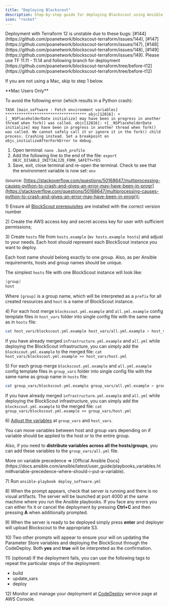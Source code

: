 ```yaml
---
title: "Deploying Blockscout"
description: Step-by-step guide for deploying Blockscout using Ansible and Terraform.
icon: "rocket"
---
```


<Warning>
Deployment with Terraform 12 is unstable due to these bugs: [#144](https://github.com/poanetwork/blockscout-terraform/issues/144), [#147](https://github.com/poanetwork/blockscout-terraform/issues/147), [#148](https://github.com/poanetwork/blockscout-terraform/issues/148), [#149](https://github.com/poanetwork/blockscout-terraform/issues/149). Please use TF 11.11 - 11.14 and following branch for deployment [https://github.com/poanetwork/blockscout-terraform/tree/before-t12](https://github.com/poanetwork/blockscout-terraform/tree/before-t12)

</Warning>

If you are not using a Mac, skip to step 1 below.

<Warning>
**Mac Users Only**

To avoid the following error (which results in a Python crash):

`TASK [main_software : Fetch environment variables] ************************************ objc[12816]: +[__NSPlaceholderDate initialize] may have been in progress in another thread when fork() was called. objc[12816]: +[__NSPlaceholderDate initialize] may have been in progress in another thread when fork() was called. We cannot safely call it or ignore it in the fork() child process. Crashing instead. Set a breakpoint on objc_initializeAfterForkError to debug.`

1. Open terminal: `nano .bash_profile`
2. Add the following line to the end of the file: `export OBJC_DISABLE_INITIALIZE_FORK_SAFETY=YES`
3. Save, exit, close terminal and re-open the terminal. Check to see that the environment variable is now set: `env`

(source: [https://stackoverflow.com/questions/50168647/multiprocessing-causes-python-to-crash-and-gives-an-error-may-have-been-in-progr](https://stackoverflow.com/questions/50168647/multiprocessing-causes-python-to-crash-and-gives-an-error-may-have-been-in-progr));

</Warning>

1\) Ensure all [BlockScout prerequisites](/setup/requirements/requirements) are installed with the correct version number

2\) Create the AWS access key and secret access key for user with sufficient permissions;

3\) Create `hosts` file from `hosts.example` (`mv hosts.example hosts`) and adjust to your needs. Each host should represent each BlockScout instance you want to deploy.

<Info>
Each host name should belong exactly to one group. Also, as per Ansible requirements, hosts and group names should be unique.

</Info>

The simplest `hosts` file with one BlockScout instance will look like:

```csharp
[group]
host
```

Where `[group]` is a group name, which will be interpreted as a `prefix` for all created resources and `host` is a name of BlockScout instance.

4\) For each host merge `blockscout.yml.example` and `all.yml.example` config template files in `host_vars` folder into single config file with the same name as in `hosts` file:

```bash
cat host_vars/blockscout.yml.example host_vars/all.yml.example > host_vars/host.yml
```

If you have already merged `infrastructure.yml.example` and `all.yml` while deploying the BlockScout infrastructure, you can simply add the `blockscout.yml.example` to the merged file: `cat host_vars/blockscout.yml.example >> host_vars/host.yml`

5\) For each group merge `blockscout.yml.example` and `all.yml.example` config template files in `group_vars` folder into single config file with the same name as group name in `hosts` file:

```bash
cat group_vars/blockscout.yml.example group_vars/all.yml.example > group_vars/group.yml
```

If you have already merged `infrastructure.yml.example` and `all.yml` while deploying the BlockScout infrastructure, you can simply add the `blockscout.yml.example` to the merged file: `cat group_vars/blockscout.yml.example >> group_vars/host.yml`

6\) [Adjust the variables](/setup/deployment/ansible-deployment/variables) at `group_vars` and `host_vars`.

<Info>
You can move variables between host and group vars depending on if variable should be applied to the host or to the entire group.

</Info>

Also, if you need to **distribute variables across all the hosts/groups**, you can add these variables to the `group_vars/all.yml` file.

<Tip>
More on variable precedence => [Official Ansible Docs](https://docs.ansible.com/ansible/latest/user_guide/playbooks_variables.html#variable-precedence-where-should-i-put-a-variable).

</Tip>

7\) Run `ansible-playbook deploy_software.yml`

8\) When the prompt appears, check that server is running and there is no visual artifacts. The server will be launched at port 4000 at the same machine where you run the Ansible playbooks. If you face any errors you can either fix it or cancel the deployment by pressing **Ctrl+C** and then pressing **A** when additionally prompted.

9\) When the server is ready to be deployed simply press **enter** and deployer will upload Blockscout to the appropriate S3.

10\) Two other prompts will appear to ensure your will on updating the Parameter Store variables and deploying the BlockScout through the CodeDeploy. Both **yes** and **true** will be interpreted as the confirmation.

11\) (optional) If the deployment fails, you can use the following tags to repeat the particular steps of the deployment:

* build
* update\_vars
* deploy

12\) Monitor and manage your deployment at [CodeDeploy](https://console.aws.amazon.com/codesuite/codedeploy/applications) service page at AWS Console.